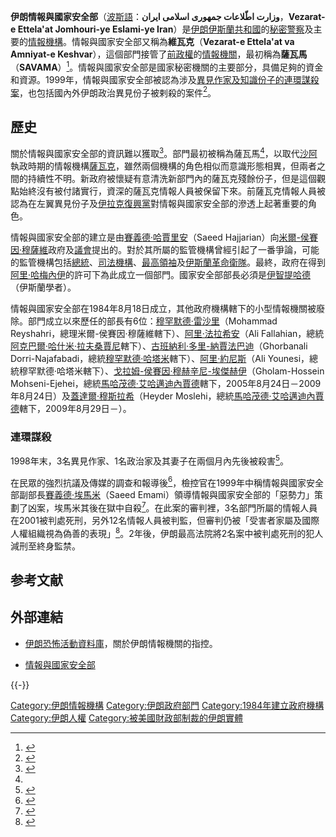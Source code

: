 {{Coord|35.751|51.457|type:city|format=dms|display=title}}
{{Infobox Government agency
|agency_name     = 情報與國家安全部
|nativename      = VAJA, VEVAK
|nativename_a    = '''وزارت اطّلاعات جمهوری اسلامی ایران'''
|formed          = 1984年8月18日
|jurisdiction    = [[伊朗伊斯蘭共和國|伊朗伊斯蘭共和國]]
|chief1_name     = [[蓋達爾·穆斯拉希|蓋達爾·穆斯拉希]]
|chief1_position = 部長
}}{{伊朗政治}}

'''伊朗情報與國家安全部'''（[[波斯語|波斯語]]：'''وزارت اطّلاعات جمهوری اسلامی ایران'''，'''Vezarat-e Ettela'at Jomhouri-ye Eslami-ye Iran'''）是[[伊朗伊斯蘭共和國|伊朗伊斯蘭共和國]]的[[秘密警察|秘密警察]]及主要的[[情報機構|情報機構]]。情報與國家安全部又稱為'''維瓦克'''（'''Vezarat-e Ettela'at va Amniyat-e Keshvar'''），這個部門接管了[[巴列維王朝|前政權]]的[[薩瓦克|情報機關]]，最初稱為'''薩瓦馬'''（'''SAVAMA'''）<ref name="SAVAMA">{{cite web | url=http://www.unhcr.org/refworld/publisher,IRBC,,IRN,3ae6aafeb,0.html | title=Iran: Information on SAVAMA | publisher=UNHCR | date=1999-01-01 | accessdate=June 23, 2011 | language=en }}{{dead link|date=2018年2月 |bot=InternetArchiveBot |fix-attempted=yes }}</ref>。情報與國家安全部是國家秘密機關的主要部分，具備足夠的資金和資源。1999年，情報與國家安全部被認為涉及[[伊朗連環謀殺案|異見作家及知識份子的連環謀殺案]]，也包括國內外伊朗政治異見份子被剌殺的案件<ref>{{cite web | url=http://www.iranterror.com/content/view/122/66/ | title=The Serial Murders | publisher=iranterror.com | date=2005-11-28 | accessdate=June 23, 2011 | language=en | deadurl=yes | archiveurl=https://web.archive.org/web/20080517124559/http://www.iranterror.com/content/view/122/66/ | archivedate=2008-05-17 }}</ref>。

== 歷史 ==
關於情報與國家安全部的資訊難以獲取<ref>{{cite web | url=http://www.country-data.com/cgi-bin/query/r-6549.html | title=SAVAMA | publisher=Country-data | date=12-1987 | accessdate=June 23, 2011 | language=en | archive-date=2020-08-20 | archive-url=https://web.archive.org/web/20200820061231/http://www.country-data.com/cgi-bin/query/r-6549.html | dead-url=no }}</ref>。部門最初被稱為薩瓦馬<ref name="SAVAMA"/>，以取代[[沙阿|沙阿]]執政時期的情報機構[[薩瓦克|薩瓦克]]，雖然兩個機構的角色相似而意識形態相異，但兩者之間的持續性不明。新政府被懷疑有意清洗新部門內的薩瓦克殘餘份子，但是這個觀點始終沒有被付諸實行，資深的薩瓦克情報人員被保留下來。前薩瓦克情報人員被認為在左翼異見份子及[[伊拉克|伊拉克]][[復興黨|復興黨]]對情報與國家安全部的滲透上起著重要的角色。

情報與國家安全部的建立是由[[賽義德·哈賈里安|賽義德·哈賈里安]]（Saeed Hajjarian）向[[米爾-侯賽因·穆薩維|米爾-侯賽因·穆薩維]]政府及[[伊朗伊斯蘭會議|議會]]提出的。對於其所屬的監管機構曾經引起了一番爭論，可能的監管機構包括[[伊朗總統|總統]]、[[伊朗司法制度|司法機構]]、[[伊朗最高領袖|最高領袖]]及[[伊斯蘭革命衛隊|伊斯蘭革命衛隊]]。最終，政府在得到[[阿里·哈梅內伊|阿里·哈梅內伊]]的許可下為此成立一個部門。國家安全部部長必須是[[伊智提哈德|伊智提哈德]]（伊斯蘭學者）。

情報與國家安全部在1984年8月18日成立，其他政府機構轄下的小型情報機關被廢除。部門成立以來歷任的部長有6位：[[穆罕默德·雷沙里|穆罕默德·雷沙里]]（Mohammad Reyshahri，總理米爾-侯賽因·穆薩維轄下）、[[阿里·法拉希安|阿里·法拉希安]]（Ali Fallahian，總統[[阿克巴爾·哈什米·拉夫桑賈尼|阿克巴爾·哈什米·拉夫桑賈尼]]轄下）、[[古班納利·多里-納賈法巴迪|古班納利·多里-納賈法巴迪]]（Ghorbanali Dorri-Najafabadi，總統[[穆罕默德·哈塔米|穆罕默德·哈塔米]]轄下）、[[阿里·約尼斯|阿里·約尼斯]]（Ali Younesi，總統穆罕默德·哈塔米轄下）、[[戈拉姆-侯賽因·穆赫辛尼-埃傑赫伊|戈拉姆-侯賽因·穆赫辛尼-埃傑赫伊]]（Gholam-Hossein Mohseni-Ejehei，總統[[馬哈茂德·艾哈邁迪內賈德|馬哈茂德·艾哈邁迪內賈德]]轄下，2005年8月24日－2009年8月24日）及[[蓋達爾·穆斯拉希|蓋達爾·穆斯拉希]]（Heyder Moslehi，總統[[馬哈茂德·艾哈邁迪內賈德|馬哈茂德·艾哈邁迪內賈德]]轄下，2009年8月29日－）。

=== 連環謀殺 ===
1998年末，3名異見作家、1名政治家及其妻子在兩個月內先後被殺害<ref>{{cite news | title=Killing of three rebel writers turns hope into fear in Iran | date=1998-12-14 | agency=New York Times | accessdate=June 23, 2011 | author=Douglas Jehl | pages=A6}}</ref>。

在民眾的強烈抗議及傳媒的調查和報導後<ref>{{cite web | url=http://www.iranian.com/BTW/2002/December/Pouyandeh/index.html | title=You will answer, one day | publisher=The Iranian | date=2002-12-12 | accessdate=June 23, 2011 | author=Sima Sahebi | language=en | archive-date=2017-10-13 | archive-url=https://web.archive.org/web/20171013215818/http://www.iranian.com/BTW/2002/December/Pouyandeh/index.html | dead-url=no }}</ref>，檢控官在1999年中稱情報與國家安全部副部長[[賽義德·埃馬米|賽義德·埃馬米]]（Saeed Emami）領導情報與國家安全部的「惡勢力」策劃了凶案，埃馬米其後在獄中自殺<ref>{{cite web | url=http://www.iran-press-service.com/articles_2000/dec_2000/ganji_named_fallahian_11200.htm | title=Ganji idenified as the 'master key' in chain murders | publisher=Iran Press Service | accessdate=June 23, 2011 | language=en | archive-date=2013-04-28 | archive-url=https://web.archive.org/web/20130428020518/http://www.iran-press-service.com/articles_2000/dec_2000/ganji_named_fallahian_11200.htm | dead-url=no }}</ref>。在此案的審判裡，3名部門所屬的情報人員在2001被判處死刑，另外12名情報人員被判監，但審判仍被「受害者家屬及國際人權組織視為偽善的表現」<ref>{{cite web | url=http://news.bbc.co.uk/2/hi/middle_east/2704023.stm | title=Iranian killers spared death penalty | publisher=BBC News | date=2003-01-29 | accessdate=June 23, 2011 | language=en | archive-date=2020-08-20 | archive-url=https://web.archive.org/web/20200820065552/http://news.bbc.co.uk/2/hi/middle_east/2704023.stm | dead-url=no }}</ref>。2年後，伊朗最高法院將2名案中被判處死刑的犯人減刑至終身監禁。

== 参考文献 ==
<div class="references-small">
<references></references>
</div>

== 外部連結 ==
* {{en}}[https://web.archive.org/web/20050526022855/http://iranterror.com/ 伊朗恐怖活動資料庫]，關於伊朗情報機關的指控。
* {{en}}[http://www.globalsecurity.org/intell/world/iran/vevak.htm 情報與國家安全部] {{Wayback|url=http://www.globalsecurity.org/intell/world/iran/vevak.htm |date=20201224211533 }}

{{-}}
{{伊朗政府部門}}

{{DEFAULTSORT:Ministry Of Intelligence And National Security Of Iran}}
[[Category:伊朗情報機構|Category:伊朗情報機構]]
[[Category:伊朗政府部門|Category:伊朗政府部門]]
[[Category:1984年建立政府機構|Category:1984年建立政府機構]]
[[Category:伊朗人權|Category:伊朗人權]]
[[Category:被美國財政部制裁的伊朗實體|Category:被美國財政部制裁的伊朗實體]]